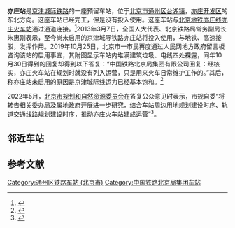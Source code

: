 {{BJ Future infrastructure}}
{{Redirect2|[[亦庄火车站|亦庄火车站]]|[[北京地铁|北京地铁]][[北京地铁亦庄线|亦庄线]]的车站|亦庄火车站 (地铁)}}
{{Infobox station
| name                = 亦庄站
| eng_name            = Yizhuang Railway Station
| type                = 未开放车站
| image               = Yizhuang Railway Station, 2013 (3).jpg
| alt                 = 
| caption             = 尚未开放的亦庄站（2013年10月）
| country             = {{PRC}}
| borough             = [[北京市|北京市]][[通州区_(北京市)|通州区]][[台湖镇|台湖镇]]
| address             = 
| coordinates         = {{coord|39|48|42.83|N|116|35|46.41|E|type:railwaystation|display=inline,title}}
| owned               = [[北京局集团|北京局集团]]
| operator            = 
| line                = [[京津城际铁路|京津城际铁路]]
| distance            = 
| classification      = 未定
| platform            = 2个[[側式月台|側式月台]]
| tracks              = 4条
| train_operators     = 
| connections         = 
| structure           = [[地面车站|地面车站]]
| disabled            =
| exits               =
| code                = 10004<ref>{{cite book|title=中华人民共和国铁路车站代码（GB/T 10302-2010）|publisher=中国标准出版社|year=2010|isbn=155066140495|ignore-isbn-error=true|pages=44}}</ref>
| commercial_code     = YUP
| pinyin_code         = YZH
| zone                = 
| website             = 
| opened              = 从未开放
| closed              = 
| passengers          = 
| pass_year           = 
| pass_rank           = 
| adjacent            = {{Adjacent stations|system=中国高速铁路|line=京津|left=北京南|right=永乐}}
| route_map           = {{北京铁路车站RDT/亦庄站}}
}}

'''亦庄站'''是[[京津城际铁路|京津城际铁路]]的一座预留车站，位于[[北京市|北京市]][[通州区_(北京市)|通州区]][[台湖镇|台湖镇]]，[[北京经济技术开发区|亦庄开发区]]的东北方向。这座车站已经完工，但是没有投入使用。这座车站与[[北京地铁|北京地铁]][[北京地铁亦庄线|亦庄线]][[亦庄火车站_(地铁)|亦庄火车站]]通过通道连接。<ref>{{cite web|url=http://news.sohu.com/20100317/n270895091.shtml|title=北京亦庄线连接京津城际 火车经亦庄站暂不停车|date=2010-03-17|accessdate=2010-04-02|publisher=[[搜狐|搜狐]]|archive-date=2020-03-26|archive-url=https://web.archive.org/web/20200326203758/http://news.sohu.com/20100317/n270895091.shtml|dead-url=no}}</ref>2013年3月7日，全国人大代表、北京铁路局常务副局长朱惠刚表示，至今尚未启用的京津城际铁路亦庄站将投入使用，与地铁、高速接驳，发挥作用。2019年10月25日，北京市一市民再度通过人民网地方政府留言板咨询该站的启用事宜，其附图显示车站内堆满建筑垃圾、电线四处裸露，同年10月30日得到的回复却得到以下答复：“中国铁路北京局集团有限公司回复：经核实，亦庄火车站在规划时就没有列入运营，只是用来火车日常维护工作的。”其后，{{Who|相关知情人士}}称亦庄站未启用的原因是京津城际线运力已经基本饱和。<ref>{{cite news|url=http://www.bjnews.com.cn/news/2019/11/04/645186.html|title=亦庄火车站建成十年未开通 官方回复来了|publisher=[[新京报|新京报]]|date=2019-11-04|accessdate=2019-11-05|archiveurl=https://web.archive.org/web/20191104163250/http://www.bjnews.com.cn/news/2019/11/04/645186.html|archivedate=2019-11-04|dead-url=no}}</ref>

2022年5月，[[北京市规划和自然资源委员会|北京市规划和自然资源委员会]]在答复公众意见时表示，市规自委“将转告相关委办局及属地政府开展进一步研究，结合车站周边用地规划建设时序、轨道交通线路规划建设时序，推动亦庄火车站建成运营”<ref>{{cite web|url=http://ghzrzyw.beijing.gov.cn/chengxiangguihua/ghlgg/202205/t20220518_2715132.html|title=《北京市轨道交通线网规划(2020年-2035年)》公示反馈意见采信情况的通告|publisher=[[北京市规划和自然资源委员会|北京市规划和自然资源委员会]]|date=2022-05-18|accessdate=2022-05-18}}</ref>。

==邻近车站==
{{Start rail box|[[中国铁路|中国铁路]]}}
{{s-inop|[[北京南站|北京南站]]|[[北京南站|北京南站]]方向}}
{{s-line|[[京津城际铁路|京津城际铁路]]}}
{{s-inop|[[武清站|武清站]]|[[滨海站|滨海站]]方向}}
{{end box}}

==参考文献==
{{Reflist}}

{{京津城际铁路}}
{{北京市铁路车站}}
[[Category:通州区铁路车站_(北京市)|Category:通州区铁路车站 (北京市)]]
[[Category:中国铁路北京局集团车站|Category:中国铁路北京局集团车站]]